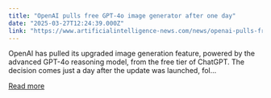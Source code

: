 ```yaml
---
title: "OpenAI pulls free GPT-4o image generator after one day"
date: "2025-03-27T12:24:39.000Z"
link: "https://www.artificialintelligence-news.com/news/openai-pulls-free-gpt-4o-image-generator-after-one-day/"
---
```


OpenAI has pulled its upgraded image generation feature, powered by the advanced GPT-4o reasoning model, from the free tier of ChatGPT. The decision comes just a day after the update was launched, fol...

[Read more](https://www.artificialintelligence-news.com/news/openai-pulls-free-gpt-4o-image-generator-after-one-day/)
